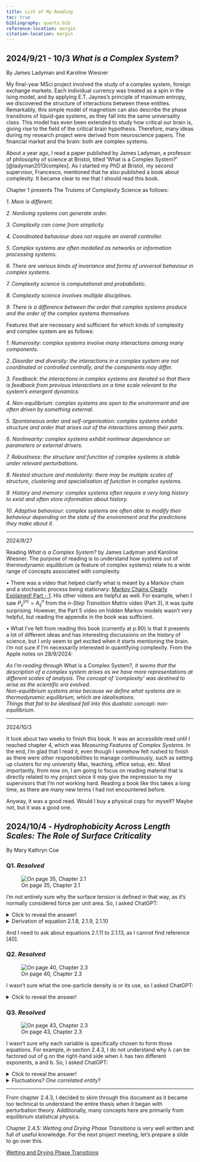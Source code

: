 ```yaml
---
title: List of My Reading
toc: true
bibliography: quarto.bib
reference-location: margin
citation-location: margin
---
```


## 2024/9/21 - 10/3 *What is a Complex System?*

By James Ladyman and Karoline Wiesner

My final-year MSci project involved the study of a complex system, foreign exchange markets. Each individual currency was treated as a spin in the Ising model, and by applying E.T. Jaynes's principle of maximum entropy, we discovered the structure of interactions between these entities. Remarkably, this simple model of magnetism can also describe the phase transitions of liquid-gas systems, as they fall into the same universality class. This model has even been extended to study how critical our brain is, giving rise to the field of the critical brain hypothesis. Therefore, many ideas during my research project were derived from neuroscience papers. The financial market and the brain: both are complex systems.

About a year ago, I read a paper published by James Ladyman, a professor of philosophy of science at Bristol, titled 'What is a Complex System?' [@ladyman2013complex]. As I started my PhD at Bristol, my second supervisor, Francesco, mentioned that he also published a book about complexity. It became clear to me that I should read this book.

Chapter 1 presents The Truisms of Complexity Science as follows: 

*1. More is different.*

*2. Nonliving systems can generate order.*

*3. Complexity can come from simplicity.*

*4. Coordinated behaviour does not require an overall controller.*

*5. Complex systems are often modelled as networks or information processing systems.*

*6. There are various kinds of invariance and forms of universal behaviour in complex systems.*

*7. Complexity science is computational and probabilistic.*

*8. Complexity science involves multiple disciplines.*

*9. There is a difference between the order that complex systems produce and the order of the complex systems themselves.*

Features that are necessary and sufficient for which kinds of complexity and complex system are as follows: 

*1. Numerosity: complex systems involve many interactions among many components.*

*2. Disorder and diversity: the interactions in a complex system are not coordinated or controlled centrally, and the components may differ.*

*3. Feedback: the interactions in complex systems are iterated so that there is feedback from previous interactions on a time scale relevant to the system’s emergent dynamics.*

*4. Non-equilibrium: complex systems are open to the environment and are often driven by something external.*

*5. Spontaneous order and self-organisation: complex systems exhibit structure and order that arises out of the interactions among their parts.*

*6. Nonlinearity: complex systems exhibit nonlinear dependence on parameters or external drivers.*

*7. Robustness: the structure and function of complex systems is stable under relevant perturbations.*

*8. Nested structure and modularity: there may be multiple scales of structure, clustering and specialisation of function in complex systems.*

*9. History and memory: complex systems often require a very long history to exist and often store information about history.*

*10. Adaptive behaviour: complex systems are often able to modify their behaviour depending on the state of the environment and the predictions they make about it.*

---

2024/9/27

Reading *What is a Complex System?* by James Ladyman and Karoline Wiesner. The purpose of reading is to understand how systems out of thermodynamic equilibrium (a feature of complex systems) relate to a wide range of concepts associated with complexity.

   • There was a video that helped clarify what is meant by a Markov chain and a stochastic process being stationary: [Markov Chains Clearly Explained! Part - 1](https://www.youtube.com/watch?v=i3AkTO9HLXo&list=PLM8wYQRetTxBkdvBtz-gw8b9lcVkdXQKV). His other videos are helpful as well. For example, when I saw $P_{ij}^{(n)} = A_{ij}^n$ from the *n-Step Transition Matrix* video (Part 3), it was quite surprising. However, the Part 5 video on hidden Markov models wasn’t very helpful, but reading the appendix in the book was sufficient.

   • What I’ve felt from reading this book (currently at p.90) is that it presents a lot of different ideas and has interesting discussions on the history of science, but I only seem to get excited when it starts mentioning the brain. I'm not sure if I’m necessarily interested in quantifying complexity. From the Apple notes on 28/9/2024:

   *As I’m reading through *What is a Complex System?*, it seems that the description of a complex system arises as we have more representations at different scales of analysis. The concept of ‘complexity’ was destined to arise as the scientific era evolved.  
   Non-equilibrium systems arise because we define what systems are in thermodynamic equilibrium, which are idealisations.  
   Things that fail to be idealised fall into this dualistic concept: non-equilibrium.*

---

2024/10/3

It took about two weeks to finish this book. It was an accessible read until I reached chapter 4, which was *Measuring Features of Complex Systems*. In the end, I'm glad that I read it, even though I somehow felt rushed to finish as there were other responsibilities to manage continuously, such as setting up clusters for my university Mac, teaching, office setup, etc. Most importantly, from now on, I am going to focus on reading material that is directly related to my project since it may give the impression to my supervisors that I'm not working hard. Reading a book like this takes a long time, as there are many new terms I had not encountered before.

Anyway, it was a good read. Would I buy a physical copy for myself? Maybe not, but it was a good one.

## 2024/10/4 - *Hydrophobicity Across Length Scales: The Role of Surface Criticality*

By Mary Kathryn Coe

### Q1. *Resolved*

![On page 35, Chapter 2.1](images/Hydrophobicity%20Across%20Length%20Scales/Screenshot%202024-10-04%20at%2001.12.24.png)

I'm not entirely sure why the surface tension is defined in that way, as it's normally considered force per unit area. So, I asked ChatGPT:

<details>
<summary>Click to reveal the answer!</summary>

The definition of surface tension in this context is derived from the thermodynamic perspective, which connects surface tension to the grand potential difference between a bulk fluid and a system with an interface. The reasoning follows these steps:

1. **Grand Potential Definition**: The grand potential, $\Omega$, is given by:
   $$
   \Omega = U - TS - \mu N
   $$
   This expression is crucial for systems where particle number and volume are allowed to fluctuate, such as liquid-vapour interfaces.

2. **Surface Tension from Thermodynamics**: Surface tension, $\gamma$, represents the energy cost per unit area to create an interface. In thermodynamic terms, this corresponds to how much the grand potential increases when introducing an interface between coexisting phases (liquid and vapour).

3. **Difference between Bulk and Interface**: The bulk grand potential, $\Omega_b$, corresponds to a system without an interface (uniform bulk). When an interface is introduced, the grand potential changes, denoted as $\Omega_{\text{ex}}$, the excess grand potential:
   $$
   \Omega_{\text{ex}} = \Omega - \Omega_b
   $$

4. **Surface Tension as Excess Grand Potential per Unit Area**: The surface tension is then defined as the excess grand potential per unit area, $A$, required to form the interface:
   $$
   \gamma = \frac{\Omega_{\text{ex}}}{A} = \frac{\Omega - \Omega_b}{A}
   $$
   This formulation makes sense because surface tension describes the energetic cost to create a unit area of interface between two phases.

In summary, while surface tension is often discussed in terms of force per unit length in simpler mechanical contexts, in thermodynamics, it is expressed as the excess grand potential per unit area. This ties into how interfaces modify the system's energy in comparison to the bulk. The two definitions are equivalent but applied in different contexts: mechanical (force/length) vs. thermodynamic (energy/area).

</details>

<details>
<summary>Derivation of equation 2.1.8, 2.1.9, 2.1.10</summary>

$$
\Omega_b(\mu, V, T) = U - TS - \mu N = -pV
$$

Taking the differential:

$$
d\Omega_b = d(U - TS - \mu N)
$$

Using the first law of thermodynamics:

$$
dU = TdS - pdV + \mu dN
$$

Differentiating $TS$:

$$
d(TS) = TdS + SdT
$$

Differentiating $\mu N$:

$$
d(\mu N) = \mu dN + N d\mu
$$

Substituting these into the differential for $\Omega_b$:

$$
d\Omega_b = (TdS - pdV + \mu dN) - (TdS + SdT) - (\mu dN + N d\mu)
$$

Simplifying:

$$
d\Omega_b = -S_b dT - N_b d\mu - p dV
$$

For constant volume ($dV = 0$), *the volume is assumed to remain constant because we are focusing on surface effects rather than bulk volume changes.*:

$$
d\Omega_b = -S_b dT - N_b d\mu
$$

Now for equation (2.1.6):

$$
\Omega(\mu, V, T) = U - TS - \mu N = -pV + \gamma A
$$

Taking the differential:

$$
d\Omega = d(U - TS - \mu N + \gamma A)
$$

Substituting differentials:

$$
d\Omega = TdS - pdV + \mu dN - (TdS + SdT) - (\mu dN + N d\mu) + \gamma dA + A d\gamma
$$

Simplifying:

$$
d\Omega = -S dT - N d\mu + \gamma dA
$$

Now subtract:

$$
d\Omega - d\Omega_b = (-S dT - N d\mu + \gamma dA) - (-S_b dT - N_b d\mu)
$$

Simplifying:

$$
d\Omega - d\Omega_b = -(S - S_b)dT - (N - N_b)d\mu + \gamma dA
$$

This is equation (2.1.8).

---

From equation (2.1.7):

$$
\gamma = \frac{\Omega_{\text{ex}}}{A} = \frac{\Omega - \Omega_b}{A}
$$

Taking the differential:

$$
d\gamma = \frac{d\Omega_{\text{ex}}}{A} = \frac{d\Omega - d\Omega_b}{A}
$$

Now, use the result from equation (2.1.8):

$$
d\Omega - d\Omega_b = -(S - S_b) dT - (N - N_b) d\mu + \gamma dA
$$

So:

$$
d\Omega_{\text{ex}} = -s_{\text{ex}} A dT - \Gamma d\mu + \gamma dA
$$

where:

- $s_{\text{ex}} = \frac{S - S_b}{A}$ is the surface excess entropy per unit area,
- $\Gamma = N - N_b$ is the excess number of particles (adsorption).

Dividing through by $A$, we get:

$$
\frac{d\Omega_{\text{ex}}}{A} = -s_{\text{ex}} dT - \frac{\Gamma}{A} d\mu + \gamma \frac{dA}{A}
$$

Now, using the fact that $\gamma \frac{dA}{A}$ is small for constant area, we can ignore this term, giving:

$$
s_{\text{ex}} dT + \frac{\Gamma}{A} d\mu + d\gamma = 0
$$

This is equation (2.1.9).

---

Rearrange equation (2.1.9):

$$
\frac{\Gamma}{A} d\mu = -s_{\text{ex}} dT - d\gamma
$$

At constant temperature ($dT = 0$), this simplifies to:

$$
\frac{\Gamma}{A} d\mu = -d\gamma
$$

Now, dividing both sides by $d\mu$, we get:

$$
\frac{\Gamma}{A} = -\left(\frac{\partial \gamma}{\partial \mu}\right)_T
$$

This is equation (2.1.10).

</details>

And I need to ask about equations 2.1.11 to 2.1.13, as I cannot find reference [40].

### Q2. *Resolved*

![On page 40, Chapter 2.3](images/Hydrophobicity%20Across%20Length%20Scales/Screenshot%202024-10-04%20at%2020.33.41.png)

I wasn't sure what the one-particle density is or its use, so I asked ChatGPT:

<details>
<summary>Click to reveal the answer!</summary>

The one-particle density function, often denoted as $\rho^{(1)}(\mathbf{r})$, represents the probability density of finding a particle at a specific position $\mathbf{r}$ in a system of particles. It describes how particles are distributed in space on average and is a key observable in statistical mechanics and the study of fluids.

The equation given is:

$$
\hat{\rho}^{(1)}(\mathbf{r}) = \sum_{j=1}^{N} \delta(\mathbf{r} - \mathbf{r}_j)
$$

This is the **one-particle density operator**, and it has the following meaning:

1. **Dirac Delta Function**: $\delta(\mathbf{r} - \mathbf{r}_j)$ is a Dirac delta function that ‘picks out’ the position of the $j$-th particle. It is equal to zero everywhere except at $\mathbf{r}_j$, where it is infinite, ensuring that it integrates to 1. Thus, it counts the presence of a particle at $\mathbf{r}_j$.

2. **Summation over All Particles**: The sum runs over all particles $j$ from 1 to $N$, so this operator adds up the contributions from all particles in the system, effectively counting the number of particles at position $\mathbf{r}$.

In essence, the one-particle density operator $\hat{\rho}^{(1)}(\mathbf{r})$ gives the total number of particles at position $\mathbf{r}$ in the system. Since it is an operator, the actual **one-particle density** $\langle \hat{\rho}^{(1)}(\mathbf{r}) \rangle$, as defined in equation (2.3.2), is obtained by averaging over all possible configurations of the system in the given ensemble (such as the grand canonical ensemble).

*Why Does It Look Like This?*

The form of equation (2.3.1) stems from how we represent the microscopic distribution of particles in space. The Dirac delta function ensures that for each particle, its position contributes to the overall density only at the exact location where that particle exists. This is a standard way to construct density operators in statistical mechanics because:

- The delta function precisely pinpoints the position of a particle.
- Summing over all particles ensures that the density operator accounts for the total number of particles present in the system.

This representation allows us to describe spatially inhomogeneous systems where the density may vary across different regions (e.g., near a surface or an external potential). For homogeneous fluids, where particles are evenly distributed, this density would reduce to a constant value (the bulk density $\rho_b$).

*Summary*

The one-particle density operator, $\hat{\rho}^{(1)}(\mathbf{r})$, reflects how particles are distributed in space at a microscopic level. The delta functions track the positions of individual particles, and summing over all particles gives the total density at position $\mathbf{r}$. The actual one-particle density function $\rho^{(1)}(\mathbf{r})$ is then the ensemble average of this operator over all configurations of the system.

</details>

### Q3. *Resolved*

![On page 43, Chapter 2.3](images/Hydrophobicity%20Across%20Length%20Scales/Screenshot%202024-10-04%20at%2022.36.13.png)

I wasn't sure why each variable is specifically chosen to form those equations. For example, in section 2.4.3, I do not understand why λ can be factored out of g on the right-hand side when λ has two different exponents, a and b. So, I asked ChatGPT:

<details>
<summary>Click to reveal the answer!</summary>

Starting with Equation (2.4.3):

$$
g(\lambda^a u, \lambda^b v) = \lambda g(u, v)
$$

This equation states that the function $g(u, v)$ is a **generalised homogeneous function**. To understand why it takes this form and why $\lambda$ appears outside the function on the right-hand side, let's break this down:

1. **Homogeneous Functions**: A function is called homogeneous of degree $\alpha$ if, when all its arguments are scaled by a factor $\lambda$, the function itself scales by $\lambda^\alpha$. Mathematically, for a homogeneous function $f(x, y)$, we would have:
   $$
   f(\lambda x, \lambda y) = \lambda^\alpha f(x, y)
   $$
   This property is common in critical phenomena where we are dealing with power-law behaviour near critical points.

2. **Generalised Homogeneous Functions**: The function $g(u, v)$ is a **generalised** homogeneous function because it allows different exponents for different variables. In this case, the variables $u$ and $v$ scale with different exponents $a$ and $b$ under the same scaling factor $\lambda$.

   - $\lambda^a u$: Here, $u$ is scaled by $\lambda^a$. This implies that $u$ behaves differently under scaling compared to $v$.
   - $\lambda^b v$: Similarly, $v$ is scaled by $\lambda^b$.

3. **Why $\lambda$ can be factored out**: The key to understanding why $\lambda$ can be factored out on the right-hand side despite having different exponents for $u$ and $v$ lies in the definition of a generalised homogeneous function. By construction, we impose that when the variables are scaled in a particular way (with exponents $a$ and $b$), the function scales by $\lambda$ itself. This is a property we assign to $g(u, v)$. It doesn’t mean that $\lambda$ is constant; rather, the entire function $g(u, v)$ is designed to respond to the scaling in this specific manner.

   The exponents $a$ and $b$ control how $u$ and $v$ individually respond to scaling, but the overall response of the function is to scale as $\lambda$. The scaling of the function on the right-hand side doesn't contradict the fact that $\lambda$ has different exponents inside the arguments. This is simply a mathematical constraint on how the function $g(u, v)$ behaves under scaling.

   In other words, the form:
   $$
   g(\lambda^a u, \lambda^b v)
   $$
   ensures that the function scales uniformly by $\lambda$, despite the individual variables scaling differently.

Equation (2.4.4): 

Now, let's explain how this scaling idea applies to the singular part of the free energy in equation (2.4.4):

$$
\omega_{\text{sing}}(\delta \mu, t) = \lambda^{-d} \omega_{\text{sing}}(\lambda^a \delta \mu, \lambda^b t)
$$

1. **Variables**:
   - $\delta \mu = \mu - \mu_{\text{co}}$ is the difference between the chemical potential $\mu$ and the critical chemical potential $\mu_{\text{co}}$.
   - $t$ is the reduced temperature: $t = \frac{T - T_c}{T_c}$.
   - $d$ is the dimensionality of the system (important for scaling relations).

2. **Applying the Scaling Relation**:
   Here, the function $\omega_{\text{sing}}$, which represents the singular part of the free energy, is assumed to be a generalised homogeneous function. This means it should follow a scaling law similar to the one introduced in equation (2.4.3).

   The variables $\delta \mu$ and $t$ are scaled by $\lambda^a$ and $\lambda^b$, respectively, where $a$ and $b$ are scaling exponents that determine how $\delta \mu$ and $t$ change when scaled by $\lambda$.

3. **Why $\lambda^{-d}$?**
   - The factor $\lambda^{-d}$ appears because we are dealing with free energy, which is an extensive quantity. In thermodynamics, extensive quantities scale with the volume of the system, and in $d$-dimensional space, the volume scales as $\lambda^d$. Since we are dealing with the **singular** part of the free energy, the scaling reflects the dimensionality of the system. The minus sign arises because, under scaling, the free energy decreases as the system grows larger.

4. **The Free Choice of $\lambda$**:
   The scaling factor $\lambda$ is arbitrary, meaning you can choose its value to simplify the equation. In this case, we choose $\lambda^b = t^{-1}$, which simplifies the second argument (the temperature dependence) of $\omega_{\text{sing}}$. By doing this, we reduce the complexity of the equation and make the temperature scaling explicit.

Equation (2.4.5): 

This equation shows the final form after choosing $\lambda^b = t^{-1}$:

$$
\omega_{\text{sing}}(\delta \mu, t) = t^{d/b} \omega_{\text{sing}}(t^{-a/b} \delta \mu, 1)
$$

- **Why this form?**
  By setting $\lambda^b = t^{-1}$, we have scaled out the temperature dependence in the second argument of $\omega_{\text{sing}}$. This isolates the temperature dependence into the prefactor $t^{d/b}$, while leaving a scaling function that depends only on the ratio $\delta \mu / t^{a/b}$, which is now the only scaling variable.

  - $t^{d/b}$: This represents how the singular part of the free energy depends on temperature near the critical point. The exponent $d/b$ dictates how strongly the free energy diverges as $t \to 0$ (the critical point).
  - $\Sigma\left( \frac{\delta \mu}{t^{a/b}} \right)$: The function $\Sigma$ is the scaling function, which encodes the remaining dependence on the scaled chemical potential $\delta \mu / t^{a/b}$.

In Summary:
- In equation (2.4.3), the exponents $a$ and $b$ control how the variables $u$ and $v$ scale. Despite their different scaling behaviours, the overall function scales by $\lambda$ because it is designed as a generalised homogeneous function.
- In equation (2.4.4), the singular part of the free energy near the critical point follows a similar scaling law, with the dimensionality $d$ appearing as a factor to reflect the extensive nature of free energy.
- In equation (2.4.5), we choose $\lambda^b = t^{-1}$ to simplify the scaling form, making the dependence on temperature explicit and reducing the complexity of the equation. The resulting expression separates the prefactor $t^{d/b}$ and leaves a scaling function that depends only on the ratio $\delta \mu / t^{a/b}$, which captures the critical behaviour.

</details>

<details>
<summary>Fluctuations? *One correlated entity*?</summary>

In the context of phase transitions, particularly near a **critical point**, the term "fluctuations" refers to **fluctuations in the local density** of the system. Let’s explain in detail what this means, especially in the context of **critical opalescence** and **long-range correlations**.

1. **Density Fluctuations**:
When we talk about "density" in this context, we mean the **number density** of particles in a given volume. In simple terms, it's how densely packed the particles are in a particular region. The density can fluctuate due to thermal motion, and these fluctuations are typically small and localised in non-critical conditions.

However, as a system approaches the critical point of a phase transition (e.g., a liquid-vapour transition), the magnitude of these fluctuations grows dramatically.

#### What happens near the critical point?
- **Correlation Length ($\xi$)**: The correlation length $\xi$ represents the distance over which particles in the system are correlated or "communicate" with each other. Normally, this length is finite, and beyond this distance, the properties of the system in one region do not affect another region.
  
  Near the critical point, however, $\xi \to \infty$. This means that particles separated by very large distances (even macroscopic scales) are correlated with each other. The entire system essentially becomes **one correlated entity**.
  
- **Diverging Fluctuations**: As the correlation length grows, the fluctuations in the local density (i.e., how many particles are in a given region at any time) also grow larger. This happens because, when the correlation length is large, particles across large distances influence each other. As a result, fluctuations occur over all length scales, from small to very large.

- **Density Fluctuations**: Specifically, these are **fluctuations in the number of particles** in a given volume. Imagine regions in a fluid where the particle density becomes temporarily higher or lower than the average. At the critical point, these fluctuations become very large and occur over very large distances, leading to the system appearing "cloudy" or "milky" — this is the phenomenon of **critical opalescence**.

2. **What exactly is fluctuating?**
At the critical point, **density** is the key fluctuating quantity, but more generally, the term “fluctuations” can refer to:

- **Order Parameter Fluctuations**: Near a critical point, there is typically an **order parameter** that characterises the phase transition. For example, in the liquid-vapour transition, this order parameter could be the **difference in density** between the liquid and vapour phases. As the system approaches the critical point, the fluctuations in the order parameter become large.
  
  For example, in a fluid near the liquid-vapour critical point:
  - In the liquid phase, particles are densely packed.
  - In the vapour phase, particles are more spread out.
  
  Near the critical point, there is no sharp distinction between liquid and vapour phases. Instead, the system fluctuates between states that resemble both phases. You might see a region that has the density of a liquid next to a region that has the density of a vapour, and these regions appear and disappear rapidly.

3. **Why do these fluctuations occur?**
At the critical point, the system is in a delicate balance between two phases (e.g., liquid and vapour). The free energy landscape becomes very flat near the critical point, meaning that the system can fluctuate easily between different configurations with very little energy cost. These fluctuations span all length scales, leading to the phenomenon where large regions of the system can fluctuate in density.

4. **Critical Opalescence**:
The critical opalescence mentioned in the text is a direct consequence of these large fluctuations in density. Light passing through the fluid is scattered by the density fluctuations. Since the fluctuations occur over a wide range of length scales (from very small to very large), they scatter light across all wavelengths, leading to the "milky" appearance of the fluid near the critical point.

- **Why does light scatter?** Light is scattered by regions of varying density because the refractive index of the fluid depends on its density. When the density fluctuates significantly over large distances, light passing through the fluid encounters regions of different densities, leading to scattering in all directions.

Summary:

- **What is fluctuating near the critical point?**: Primarily, the **number density** (i.e., the number of particles per unit volume) fluctuates near the critical point.
- **Why do these fluctuations grow?**: As the correlation length $\xi$ becomes large, regions of the system separated by large distances become correlated, allowing large-scale fluctuations in density.
- **What’s the physical manifestation?**: These fluctuations lead to observable phenomena such as **critical opalescence**, where light is scattered by the large fluctuations in density, causing the fluid to appear milky or cloudy.

In short, the "fluctuations" near the critical point refer to **density fluctuations**, which are tied to the divergence of the correlation length, and these fluctuations grow larger and affect larger regions of the system as the critical point is approached.

</details>

---

From chapter 2.4.3, I decided to skim through this document as it became too technical to understand the entire thesis when it began with perturbation theory. Additionally, many concepts here are primarily from equilibrium statistical physics.

::: {.callout-note}
Chapter 2.4.5: *Wetting and Drying Phase Transitions* is very well written and full of useful knowledge. For the next project meeting, let's prepare a slide to go over this.
:::

[Wetting and Drying Phase Transitions](documents/Coe-Hydrophobicity-Across-Length-Scales-The-Role-of-S-49-54.pdf)
